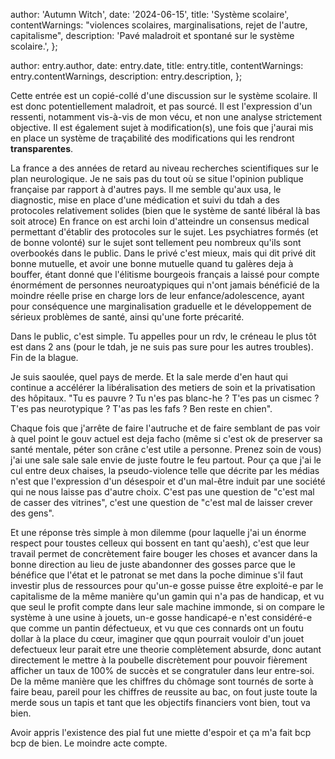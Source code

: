 


  author: 'Autumn Witch',
  date: '2024-06-15',
  title: 'Système scolaire',
  contentWarnings:
    "violences scolaires, marginalisations, rejet de l'autre, capitalisme",
  description: 'Pavé maladroit et spontané sur le système scolaire.',
};

  author: entry.author,
  date: entry.date,
  title: entry.title,
  contentWarnings: entry.contentWarnings,
  description: entry.description,
};


Cette entrée est un copié-collé d'une discussion sur le système scolaire. Il est donc potentiellement maladroit, et pas sourcé.
Il est l'expression d'un ressenti, notamment vis-à-vis de mon vécu, et non une analyse strictement objective.
Il est également sujet à modification(s), une fois que j'aurai mis en place un système de traçabilité des modifications qui les rendront **transparentes**.

La france a des années de retard au niveau recherches scientifiques sur le plan neurologique.
Je ne sais pas du tout où se situe l'opinion publique française par rapport à d'autres pays.
Il me semble qu'aux usa, le diagnostic, mise en place d'une médication et suivi du tdah a des protocoles relativement solides (bien que le système de santé libéral là bas soit atroce)
En france on est archi loin d'atteindre un consensus medical permettant d'établir des protocoles sur le sujet.
Les psychiatres formés (et de bonne volonté) sur le sujet sont tellement peu nombreux qu'ils sont overbookés dans le public.
Dans le privé c'est mieux, mais qui dit privé dit bonne mutuelle, et avoir une bonne mutuelle quand tu galères deja à bouffer,
étant donné que l'élitisme bourgeois français a laissé pour compte énormément de personnes neuroatypiques qui n'ont jamais bénéficié de la moindre réelle prise en charge lors de leur enfance/adolescence,
ayant pour conséquence une marginalisation graduelle et le développement de sérieux problèmes de santé, ainsi qu'une forte précarité.

Dans le public, c'est simple. Tu appelles pour un rdv, le créneau le plus tôt est dans 2 ans (pour le tdah, je ne suis pas sure pour les autres troubles). Fin de la blague.

Je suis saoulée, quel pays de merde. Et la sale merde d'en haut qui continue a accélérer la libéralisation des metiers de soin et la privatisation des hôpitaux.
"Tu es pauvre ? Tu n'es pas blanc-he ? T'es pas un cismec ? T'es pas neurotypique ? T'as pas les fafs ? Ben reste en chien".

Chaque fois que j'arrête de faire l'autruche et de faire semblant de pas voir à quel point le gouv actuel est deja facho (même si c'est ok de preserver sa santé mentale, péter son crâne c'est utile a personne. Prenez soin de vous)
j'ai une sale sale sale envie de juste foutre le feu partout. Pour ça que j'ai le cul entre deux chaises, la pseudo-violence telle que décrite par les médias n'est que l'expression d'un désespoir et d'un mal-être
induit par une société qui ne nous laisse pas d'autre choix. C'est pas une question de "c'est mal de casser des vitrines", c'est une question de "c'est mal de laisser crever des gens".

Et une réponse très simple à mon dilemme (pour laquelle j'ai un énorme respect pour toustes celleux qui bossent en tant qu'aesh),
c'est que leur travail permet de concrètement faire bouger les choses et avancer dans la bonne direction au lieu de juste abandonner des gosses
parce que le bénéfice que l'état et le patronat se met dans la poche diminue s'il faut investir plus de ressources pour qu'un-e gosse puisse être exploité-e par le capitalisme de la même manière
qu'un gamin qui n'a pas de handicap, et vu que seul le profit compte dans leur sale machine immonde, si on compare le système à une usine à jouets,
un-e gosse handicapé-e n'est considéré-e que comme un pantin défectueux, et vu que ces connards ont un foutu dollar à la place du cœur,
imaginer que qqun pourrait vouloir d'un jouet defectueux leur parait etre une theorie complètement absurde, donc autant directement le mettre à la poubelle discrètement
pour pouvoir fièrement afficher un taux de 100% de succès et se congratuler dans leur entre-soi.
De la même manière que les chiffres du chômage sont tournés de sorte à faire beau, pareil pour les chiffres de reussite au bac,
on fout juste toute la merde sous un tapis et tant que les objectifs financiers vont bien, tout va bien.

Avoir appris l'existence des pial fut une miette d'espoir et ça m'a fait bcp bcp de bien.
Le moindre acte compte.
